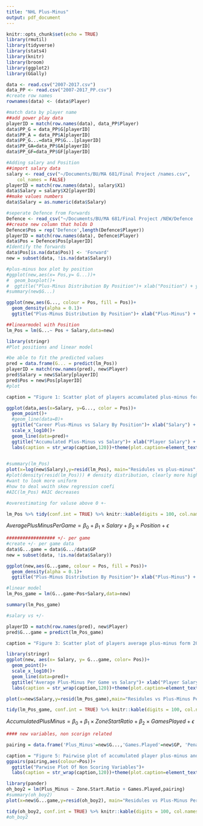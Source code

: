 ```yaml
---
title: "NHL Plus-Minus"
output: pdf_document
---
```


```r
knitr::opts_chunk$set(echo = TRUE)
library(rmutil)
library(tidyverse)
library(stats4)
library(knitr)
library(broom)
library(ggplot2)
library(GGally)
```

```r
data <- read.csv("2007-2017.csv")
data_PP <- read.csv("2007-2017_PP.csv")
#create row names 
rownames(data) <- (data$Player)

```

```r
#match data by player name 
##add power play data 
playerID = match(row.names(data), data_PP$Player)
data$PP_G = data_PP$G[playerID]
data$PP_A = data_PP$A[playerID]
data$PP_G...=data_PP$G...[playerID]
data$PP_GA=data_PP$GA[playerID]
data$PP_GF=data_PP$GF[playerID]
```


```r
#Adding salary and Position 
##import salary data 
salary <- read_csv("~/Documents/BU/MA 681/Final Project /names.csv", 
    col_names = FALSE)
playerID = match(row.names(data), salary$X1)
data$Salary = salary$X2[playerID]
##make values numbers 
data$Salary = as.numeric(data$Salary)

#seperate Defence from Forwards 
Defence <- read_csv("~/Documents/BU/MA 681/Final Project /NEW/Defence .csv")
##create new column that holds D
Defence$Pos = rep('Defence',length(Defence$Player))
playerID = match(row.names(data), Defence$Player)
data$Pos = Defence$Pos[playerID]
#Identify the forwards 
data$Pos[is.na(data$Pos)] <- 'Forward'
new = subset(data, !is.na(data$Salary))
```

```r
#plus-minus box plot by position 
#ggplot(new,aes(x= Pos,y= G...))+
#  geom_boxplot()+
#  ggtitle("Plus-Minus Distribution By Position")+ xlab("Position") + ylab("Plus-Minus")
#summary(new$G...)

ggplot(new,aes(G..., colour = Pos, fill = Pos))+
  geom_density(alpha = 0.1)+
  ggtitle("Plus-Minus Distribution By Position")+ xlab("Plus-Minus") + ylab("Distribution")
```


```r
##linearmodel with Position 
lm_Pos = lm(G...~ Pos + Salary,data=new)
```

```r
library(stringr)
#Plot positions and linear model 

#be able to fit the predicted values 
pred = data.frame(G... = predict(lm_Pos))
playerID = match(row.names(pred), new$Player)
pred$Salary = new$Salary[playerID]
pred$Pos = new$Pos[playerID]
#plot 

caption = "Figure 1: Scatter plot of players accumulated plus-minus form 2008 to 2017 vs accumulated player salary, catagorized by positoin. The linear regression model is overlaid on the data, again catagorized by position"

ggplot(data,aes(x=Salary, y=G..., color = Pos))+
  geom_point()+
  #geom_line(data=B)+
  ggtitle("Career Plus-Minus vs Salary By Position")+ xlab("Salary") + ylab("PM")+
  scale_x_log10()+
  geom_line(data=pred)+
  ggtitle("Accumulated Plus-Minus vs Salary")+ xlab("Player Salary") + ylab("Accumulated Plus-Minus")+
  labs(caption = str_wrap(caption,120))+theme(plot.caption=element_text(size=9, hjust=0, margin=margin(t=15)))
  
```


```r
#summary(lm_Pos)
plot(x=log(new$Salary),y=resid(lm_Pos), main="Residules vs plus-minus",sub="Figure 2: Residules for the linear model against the log scaled salary", xlab = "Salary", ylab = "Residules")
#plot(density(resid(lm_Pos))) # density distribution, clearly more higher negative residules 
#want to look more uniform 
#how to deal wwith skew regression coefi
#AIC(lm_Pos) #AIC decreases 

#overestimating for valuse above 0 +-
```

```r
lm_Pos %>% tidy(conf.int = TRUE) %>% knitr::kable(digits = 100, col.names = c("Terms", "Estimates", "Std Error","Wald Statistic","P-Value",".05 Confidence", ".95 Confidence"), caption = "Summary statistics for linear regression to predict accumulated plus-minus")
```

$Average PlusMinus Per Game =\beta_0+\beta_1\times Salary+\beta_2 \times Position + \epsilon$

```r
################## +/- per game 
#create +/- per game data
data$G...game = data$G.../data$GP
new = subset(data, !is.na(data$Salary))

ggplot(new,aes(G...game, colour = Pos, fill = Pos))+
  geom_density(alpha = 0.1)+
  ggtitle("Plus-Minus Distribution By Position")+ xlab("Plus-Minus") + ylab("Distribution")
```

```r
#linear model 
lm_Pos_game = lm(G...game~Pos+Salary,data=new)

summary(lm_Pos_game)

```

```r
#salary vs +/-

playerID = match(row.names(pred), new$Player)
pred$G...game = predict(lm_Pos_game)

caption = "Figure 3: Scatter plot of players average plus-minus form 2008 to 2017 vs accumulated player salary, catagorized by positoin. The linear regression model is overlaid on the data, again catagorized by position"

library(stringr)
ggplot(new, aes(x= Salary, y= G...game, color= Pos))+
  geom_point()+
  scale_x_log10()+
  geom_line(data=pred)+
  ggtitle("Average Plus-Minus Per Game vs Salary")+ xlab("Player Salary") + ylab("Average Plus-Minus Per Game")+
  labs(caption = str_wrap(caption,120))+theme(plot.caption=element_text(size=9, hjust=0, margin=margin(t=15)))
```

```r
plot(x=new$Salary,y=resid(lm_Pos_game),main="Residules vs Plus-Minus Per Game",sub="Figure 4: Residules for the linear model against the average plus-minus per game", xlab = "Average Plus-Minus", ylab = "Residules") 
```


```r
tidy(lm_Pos_game, conf.int = TRUE) %>% knitr::kable(digits = 100, col.names = c("Terms", "Estimates", "Std Error","Wald Statistic","P-Value",".05 Confidence", ".95 Confidence"), caption = "Summary statistics for linear regression to predict average plus-minus per game")
```

$Accumulated PlusMinus =\beta_0+\beta_1\times Zone StartRatio+\beta_2 \times GamesPlayed + \epsilon$

```r
#### new variables, non scorign related 

pairing = data.frame('Plus_Minus'=new$G...,'Games.Played'=new$GP, 'Penalty.Plus_Minus'= new$iP...,'Time.On.Ice' = new$TOI., 'Zone.Start.Ratio'=new$ZSR, Salary = log10(new$Salary), Pos = new$Pos)

caption = "Figure 5: Pairwise plot of accumulated player plus-minus and non scoring statistical measurments including: Games Played, Peantly Plus-Minus, Percentage Time On Ice, Zone Start Ratio, Salary, and Position. The data is catagorized by player position. The diagnal is the density plots, the lower triangular are the scatterplots, the upper trianglular are the correlations and correlations by position."
ggpairs(pairing,aes(colour=Pos))+
  ggtitle("Parwise Plot Of Non Scoring Variables")+
  labs(caption = str_wrap(caption,120))+theme(plot.caption=element_text(size=9, hjust=0, margin=margin(t=15)))
```

```r
library(pander)
oh_boy2 = lm(Plus_Minus ~ Zone.Start.Ratio + Games.Played,pairing)
#summary(oh_boy2)
plot(x=new$G...game,y=resid(oh_boy2), main="Residules vs Plus-Minus Per Game",sub="Figure 4: Residules for the linear model against the accumulated plus-minus per game", xlab = "Accumulated Plus-Minus", ylab = "Residules")

tidy(oh_boy2, conf.int = TRUE) %>% knitr::kable(digits = 100, col.names = c("Terms", "Estimates", "Std Error","Wald Statistic","P-Value",".05 Confidence", ".95 Confidence"), caption = "Summary statistics for linear regression to predict accumulated plus-minus using non scoring stats")
#oh_boy2

```
